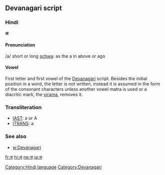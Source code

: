 ==Devanagari script==
=== Hindi ===
'''अ'''

==== Pronunciation ====
/a/ short or long [[schwa]]: as the a in above or ago

====Vowel====
First letter and first vowel of the [[Devanagari]] script. Besides the initial position in a word, the letter is not written, instead it is assumed in the form of the consonant characters unless another vowel matra is used or a diacritic mark, the [[virama]], removes it.

=== Transliteration ===
*[[w:IAST|IAST]]: a or A
*[[w:ITRANS|ITRANS]]: a

=== See also ===

*[[w:Devanagari]]

<!--===Sanskrit===, ===Nepali===, etc. 
-->
[[Category:Hindi language]]
[[Category:Devanagari]] 

[[fr:अ]]
[[hi:अ]]
[[ne:अ]]
[[ja:अ]]